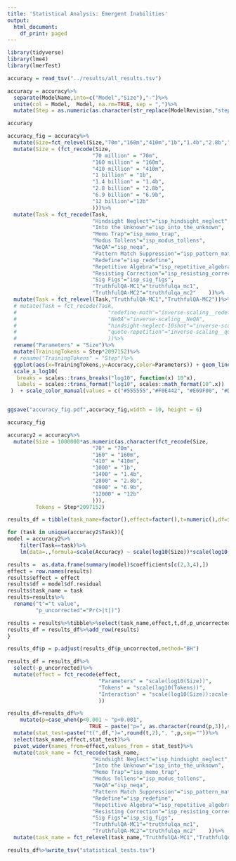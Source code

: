 ```yaml
---
title: 'Statistical Analysis: Emergent Inabilities'
output:
  html_document:
    df_print: paged
---
```


```r
library(tidyverse)
library(lme4)
library(lmerTest)
```

```r
accuracy = read_tsv("../results/all_results.tsv")

accuracy = accuracy%>%
  separate(ModelName,into=c("Model","Size"),"-")%>%
  unite(col = Model,  Model, na.rm=TRUE, sep = ",")%>%
  mutate(Step = as.numeric(as.character(str_replace(ModelRevision,"step",""))))

accuracy
```

```r
accuracy_fig = accuracy%>%
  mutate(Size=fct_relevel(Size,"70m","160m","410m","1b","1.4b","2.8b","6.9b","12b"))%>%
  mutate(Size = (fct_recode(Size,
                           "70 million" = "70m",
                           "160 million" = "160m",
                           "410 million" = "410m",
                           "1 billion" = "1b",
                           "1.4 billion" = "1.4b",
                           "2.8 billion" = "2.8b",
                           "6.9 billion" = "6.9b",
                           "12 billion"="12b"
                           )))%>%
  mutate(Task = fct_recode(Task,
                           "Hindsight Neglect"="isp_hindsight_neglect",
                           "Into the Unknown"="isp_into_the_unknown",
                           "Memo Trap"="isp_memo_trap",
                           "Modus Tollens"="isp_modus_tollens",
                           "NeQA"="isp_neqa",
                           "Pattern Match Suppression"="isp_pattern_matching_suppression",
                           "Redefine"="isp_redefine",
                           "Repetitive Algebra"="isp_repetitive_algebra",
                           "Resisting Correction"="isp_resisting_correction",
                           "Sig Figs"="isp_sig_figs",
                           "TruthfulQA-MC1"="truthfulqa_mc1",
                           "TruthfulQA-MC2"="truthfulqa_mc2"    ))%>%
  mutate(Task = fct_relevel(Task,"TruthfulQA-MC1","TruthfulQA-MC2"))%>%
  # mutate(Task = fct_recode(Task,
  #                             "redefine-math"="inverse-scaling__redefine-math",
  #                             "NeQA"="inverse-scaling__NeQA",
  #                             "hindsight-neglect-10shot"="inverse-scaling__hindsight-neglect-10shot", 
  #                             "quote-repetition"="inverse-scaling__quote-repetition"    
  #                             ))%>%
  rename("Parameters" = "Size")%>%
  mutate(TrainingTokens = Step*2097152)%>%
  # rename("TrainingTokens" = "Step")%>%
  ggplot(aes(x=TrainingTokens,y=Accuracy,color=Parameters)) + geom_line() + geom_point() + facet_wrap(.~Task,scales="free_y",ncol=4) + theme_minimal()+
  scale_x_log10(
   breaks = scales::trans_breaks("log10", function(x) 10^x),
   labels = scales::trans_format("log10", scales::math_format(10^.x))
 )  + scale_color_manual(values = c("#555555","#F0E442", "#E69F00", "#D55E00","#CC79A7","#56B4E9",  "#0072B2", "#009E73")) + xlab("Training Tokens")


ggsave("accuracy_fig.pdf",accuracy_fig,width = 10, height = 6)

accuracy_fig
```



```r
accuracy2 = accuracy%>%
  mutate(Size = 1000000*as.numeric(as.character(fct_recode(Size,
                           "70" = "70m",
                           "160" = "160m",
                           "410" = "410m",
                           "1000" = "1b",
                           "1400" = "1.4b",
                           "2800" = "2.8b",
                           "6900" = "6.9b",
                           "12000" = "12b"
                           ))),
         Tokens = Step*2097152)


```


```r
results_df = tibble(task_name=factor(),effect=factor(),t=numeric(),df=integer(),p_uncorrected=numeric())

for (task in unique(accuracy2$Task)){
model = accuracy2%>%
    filter(Task==task)%>%
    lm(data=.,formula=scale(Accuracy) ~ scale(log10(Size))*scale(log10(Tokens)))

results =  as.data.frame(summary(model)$coefficients[c(2,3,4),])
effect = row.names(results)
results$effect = effect
results$df = model$df.residual
results$task_name = task
results=results%>%
  rename("t"="t value",
         "p_uncorrected"="Pr(>|t|)")

results = results%>%tibble%>%select(task_name,effect,t,df,p_uncorrected)
results_df = results_df%>%add_row(results)
}

results_df$p = p.adjust(results_df$p_uncorrected,method="BH")

results_df = results_df%>%
  select(-p_uncorrected)%>%
  mutate(effect = fct_recode(effect,
                             "Parameters" = "scale(log10(Size))",
                             "Tokens" = "scale(log10(Tokens))",
                             "Interaction" = "scale(log10(Size)):scale(log10(Tokens))"
                             ))

results_df=results_df%>%
    mutate(p=case_when(p<0.001 ~ "p<0.001",
                          TRUE ~ paste("p=", as.character(round(p,3)),sep="")))%>%
  mutate(stat_test=paste("t(",df,")=",round(t,2),", ",p,sep=""))%>%
  select(task_name,effect,stat_test)%>%
  pivot_wider(names_from=effect,values_from = stat_test)%>%
  mutate(task_name = fct_recode(task_name,
                           "Hindsight Neglect"="isp_hindsight_neglect",
                           "Into the Unknown"="isp_into_the_unknown",
                           "Memo Trap"="isp_memo_trap",
                           "Modus Tollens"="isp_modus_tollens",
                           "NeQA"="isp_neqa",
                           "Pattern Match Suppression"="isp_pattern_matching_suppression",
                           "Redefine"="isp_redefine",
                           "Repetitive Algebra"="isp_repetitive_algebra",
                           "Resisting Correction"="isp_resisting_correction",
                           "Sig Figs"="isp_sig_figs",
                           "TruthfulQA-MC1"="truthfulqa_mc1",
                           "TruthfulQA-MC2"="truthfulqa_mc2"    ))%>%
  mutate(task_name = fct_relevel(task_name,"TruthfulQA-MC1","TruthfulQA-MC2"))

results_df%>%write_tsv("statistical_tests.tsv")
```

